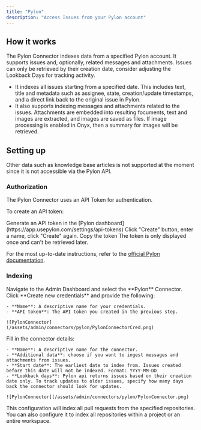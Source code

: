 ```yaml
---
title: "Pylon"
description: "Access Issues from your Pylon account"
---
```


## How it works

The Pylon Connector indexes data from a specified Pylon account.
It supports issues and, optionally, related messages and attachments.
Issues can only be retrieved by their creation date, consider adjusting the Lookback Days for tracking activity.

- It indexes all issues starting from a specified date. This includes text, title and metadata such as assignee, state, creation/update timestamps, and a direct link back to the original issue in Pylon.
- It also supports indexing messages and attachments related to the issues. Attachments are embedded into resulting focuments, text and images are extracted, and images are saved as files. If image processing is enabled in Onyx, then a summary for images will be retrieved.


## Setting up

<Note>
  Other data such as knowledge base articles is not supported at the moment since it is not accessible via the Pylon API.
</Note>

### Authorization

The Pylon Connector uses an API Token for authentication.

To create an API token:

<Steps>
  <Step title="Go to the dashboard">
    Generate an API token in the [Pylon dashboard](https://app.usepylon.com/settings/api-tokens)
  </Step>

  <Step title="Create the token">
    Click "Create" button, enter a name, click "Create" again.
  </Step>

  <Step title="Copy the token">
    Copy the token
  </Step>
</Steps>

<Note>
  The token is only displayed once and can't be retrieved later.
</Note>

For the most up-to-date instructions,
refer to the [official Pylon
documentation](https://docs.usepylon.com/pylon-docs/developer/api/authentication).

### Indexing

<Steps>
  <Step title="Open the Pylon connector">
    Navigate to the Admin Dashboard and select the **Pylon** Connector.
  </Step>

  <Step title="Create credentials">
    Click **Create new credentials** and provide the following:

    - **Name**: A descriptive name for your credentials.
    - **API token**: The API token you created in the previous step.

    ![PylonConnector](/assets/admin/connectors/pylon/PylonConnectorCred.png)
  </Step>

  <Step title="Configure connector details">
    Fill in the connector details:

    - **Name**: A descriptive name for the connector.
    - **Additional data**: choose if you want to ingest messages and attachments from issues.
    - **Start date**: The earliest date to index from. Issues created before this date will not be indexed. Format: YYYY-MM-DD
    - **Lookback days**: Pylon api returns issues based on their creation date only. To track updates to older issues, specify how many days back the connector should look for updates.

    ![PylonConnector](/assets/admin/connectors/pylon/PylonConnector.png)
  </Step>
</Steps>

This configuration will index all pull requests from the specified repositories.
You can also configure it to index all repositories within a project or an entire workspace.

